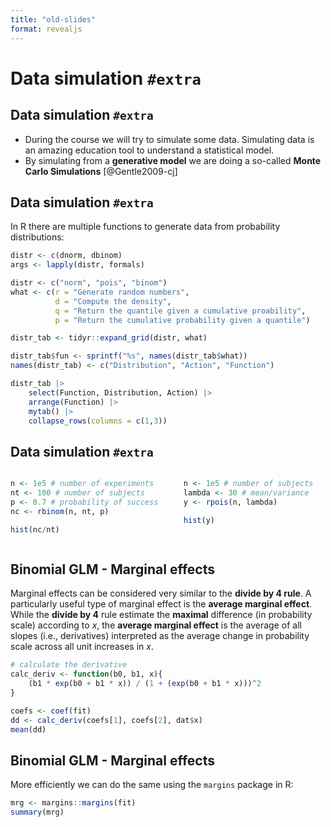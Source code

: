 ---
title: "old-slides"
format: revealjs
---

# Data simulation `#extra` {.section}

## Data simulation `#extra`

- During the course we will try to simulate some data. Simulating data is an amazing education tool to understand a statistical model.
- By simulating from a **generative model** we are doing a so-called **Monte Carlo Simulations** [@Gentle2009-cj]

## Data simulation `#extra`

In R there are multiple functions to generate data from probability distributions:

```{r, echo = FALSE}
distr <- c(dnorm, dbinom)
args <- lapply(distr, formals)

distr <- c("norm", "pois", "binom")
what <- c(r = "Generate random numbers", 
          d = "Compute the density", 
          q = "Return the quantile given a cumulative proability",
          p = "Return the cumulative probability given a quantile")

distr_tab <- tidyr::expand_grid(distr, what)

distr_tab$fun <- sprintf("%s", names(distr_tab$what))
names(distr_tab) <- c("Distribution", "Action", "Function")

distr_tab |> 
    select(Function, Distribution, Action) |> 
    arrange(Function) |> 
    mytab() |> 
    collapse_rows(columns = c(1,3))
```

## Data simulation `#extra`

::: columns

:::: column
```{r, size = "tiny"}
n <- 1e5 # number of experiments
nt <- 100 # number of subjects
p <- 0.7 # probability of success
nc <- rbinom(n, nt, p)
```

```{r, echo = FALSE}
hist(nc/nt)
```
::::

:::: column
```{r, size = "tiny"}
n <- 1e5 # number of subjects
lambda <- 30 # mean/variance
y <- rpois(n, lambda)
```

```{r, echo = FALSE}
hist(y)
```
::::
:::

## Binomial GLM - Marginal effects

Marginal effects can be considered very similar to the **divide by 4 rule**. A particularly useful type of marginal effect is the **average marginal effect**. While the **divide by 4** rule estimate the **maximal** difference (in probability scale) according to $x$, the **average marginal effect** is the average of all slopes (i.e., derivatives) interpreted as the average change in probability scale across all unit increases in $x$.

```{r}
# calculate the derivative 
calc_deriv <- function(b0, b1, x){
    (b1 * exp(b0 + b1 * x)) / (1 + (exp(b0 + b1 * x)))^2
}

coefs <- coef(fit)
dd <- calc_deriv(coefs[1], coefs[2], dat$x)
mean(dd)
```

## Binomial GLM - Marginal effects

More efficiently we can do the same using the `margins` package in R:

```{r}
mrg <- margins::margins(fit)
summary(mrg)
```
